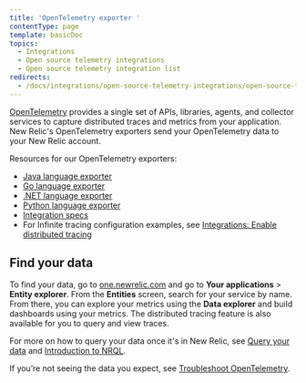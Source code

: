 ```yaml
---
title: 'OpenTelemetry exporter '
contentType: page
template: basicDoc
topics:
  - Integrations
  - Open source telemetry integrations
  - Open source telemetry integration list
redirects:
  - /docs/integrations/open-source-telemetry-integrations/open-source-telemetry-integration-list/new-relics-opentelemetry-integration
---
```


[OpenTelemetry](https://opentelemetry.io/) provides a single set of APIs, libraries, agents, and collector services to capture distributed traces and metrics from your application. New Relic's OpenTelemetry exporters send your OpenTelemetry data to your New Relic account.

Resources for our OpenTelemetry exporters:

* [Java language exporter](https://github.com/newrelic/opentelemetry-exporter-java)
* [Go language exporter](https://github.com/newrelic/opentelemetry-exporter-go)
* [.NET language exporter](https://github.com/newrelic/newrelic-telemetry-sdk-dotnet)
* [Python language exporter](https://github.com/newrelic/opentelemetry-exporter-python)
* [Integration specs](https://github.com/open-telemetry/opentelemetry-specification)
* For Infinite tracing configuration examples, see [Integrations: Enable distributed tracing](/docs/understand-dependencies/distributed-tracing/enable-configure/integrations-enable-distributed-tracing)

## Find your data

To find your data, go to [one.newrelic.com](https://one.newrelic.com/ "Link opens in a new window.") and go to **Your applications** > **Entity explorer**. From the **Entities** screen, search for your service by name. From there, you can explore your metrics using the **Data explorer** and build dashboards using your metrics. The distributed tracing feature is also available for you to query and view traces.

For more on how to query your data once it's in New Relic, see [Query your data](/docs/using-new-relic/data/understand-data/query-new-relic-data) and [Introduction to NRQL](/docs/query-data/nrql-new-relic-query-language/getting-started/introduction-nrql).

If you’re not seeing the data you expect, see [Troubleshoot OpenTelemetry](https://docs.newrelic.com/docs/integrations/open-source-telemetry-integrations/troubleshooting-opentelemetry).
